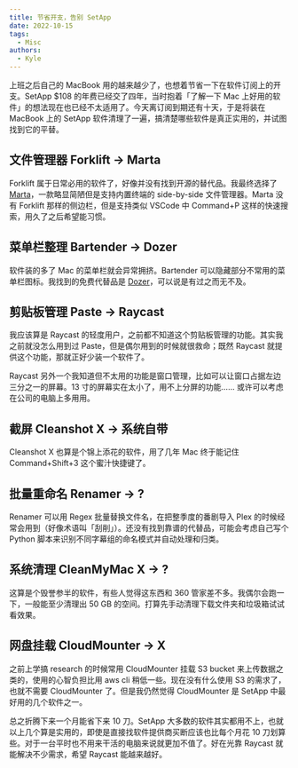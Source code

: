 ```yaml
---
title: 节省开支，告别 SetApp
date: 2022-10-15
tags:
  - Misc
authors:
  - Kyle
---
```


上班之后自己的 MacBook 用的越来越少了，也想着节省一下在软件订阅上的开支。SetApp $108 的年费已经交了四年，当时抱着「了解一下 Mac 上好用的软件」的想法现在也已经不太适用了。今天离订阅到期还有十天，于是将装在 MacBook 上的 SetApp 软件清理了一遍，搞清楚哪些软件是真正实用的，并试图找到它的平替。

## 文件管理器 Forklift → Marta

Forklift 属于日常必用的软件了，好像并没有找到开源的替代品。我最终选择了 [Marta](https://marta.sh/)，一款略显简陋但是支持内置终端的 side-by-side 文件管理器。Marta 没有 Forklift 那样的侧边栏，但是支持类似 VSCode 中 Command+P 这样的快速搜索，用久了之后希望能习惯。

## 菜单栏整理 Bartender → Dozer

软件装的多了 Mac 的菜单栏就会异常拥挤。Bartender 可以隐藏部分不常用的菜单栏图标。我找到的免费代替品是 [Dozer](https://github.com/Mortennn/Dozer)，可以说是有过之而无不及。

## 剪贴板管理 Paste → Raycast

我应该算是 Raycast 的轻度用户，之前都不知道这个剪贴板管理的功能。其实我之前就没怎么用到过 Paste，但是偶尔用到的时候就很救命；既然 Raycast 就提供这个功能，那就正好少装一个软件了。

Raycast 另外一个我知道但不太用的功能是窗口管理，比如可以让窗口占据左边三分之一的屏幕。13 寸的屏幕实在太小了，用不上分屏的功能…… 或许可以考虑在公司的电脑上多用用。

## 截屏 Cleanshot X → 系统自带

Cleanshot X 也算是个锦上添花的软件，用了几年 Mac 终于能记住 Command+Shift+3 这个蜜汁快捷键了。

## 批量重命名 Renamer → ?

Renamer 可以用 Regex 批量替换文件名，在把整季度的番剧导入 Plex 的时候经常会用到（好像术语叫「刮削」）。还没有找到靠谱的代替品，可能会考虑自己写个 Python 脚本来识别不同字幕组的命名模式并自动处理和归类。

## 系统清理 CleanMyMac X → ?

这算是个毁誉参半的软件，有些人觉得这东西和 360 管家差不多。我偶尔会跑一下，一般能至少清理出 50 GB 的空间。打算先手动清理下载文件夹和垃圾箱试试看效果。

## 网盘挂载 CloudMounter → X

之前上学搞 research 的时候常用 CloudMounter 挂载 S3 bucket 来上传数据之类的，使用的心智负担比用 aws cli 稍低一些。现在没有什么使用 S3 的需求了，也就不需要 CloudMounter 了。但是我仍然觉得 CloudMounter 是 SetApp 中最好用的几个软件之一。

总之折腾下来一个月能省下来 10 刀。SetApp 大多数的软件其实都用不上，也就以上几个算是实用的，即使是直接找软件提供商买断应该也比每个月花 10 刀划算些。对于一台平时也不用来干活的电脑来说就更加不值了。好在光靠 Raycast 就能解决不少需求，希望 Raycast 能越来越好。
